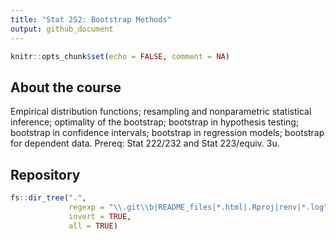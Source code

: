 ```yaml
---
title: "Stat 252: Bootstrap Methods"
output: github_document
---
```


```r
knitr::opts_chunk$set(echo = FALSE, comment = NA)
```


## About the course

Empirical distribution functions; resampling and nonparametric statistical inference; optimality of the bootstrap; bootstrap in hypothesis testing; bootstrap in confidence intervals; bootstrap in regression models; bootstrap for dependent data. Prereq: Stat 222/232 and Stat 223/equiv. 3u.

## Repository

```r
fs::dir_tree(".",
             regexp = "\\.git\\b|README_files|*.html|.Rproj|renv|*.log",
             invert = TRUE,
             all = TRUE)
```